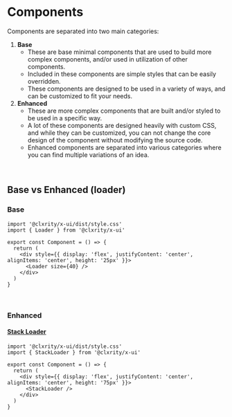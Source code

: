 
<Meta title="Components/README" />

# Components

Components are separated into two main categories:

1. **Base**
   - These are base minimal components that are used to build more complex components, and/or used in utilization of other components.
   - Included in these components are simple styles that can be easily overridden.
   - These components are designed to be used in a variety of ways, and can be customized to fit your needs.
2. **Enhanced**
   - These are more complex components that are built and/or styled to be used in a specific way.
   - A lot of these components are designed heavily with custom CSS, and while they can be customized, you can not change the core design of the component without modifying the source code.
   - Enhanced components are separated into various categories where you can find multiple variations of an idea.

<br />

## Base vs Enhanced (loader)

### Base

```tsx
import '@clxrity/x-ui/dist/style.css'
import { Loader } from '@clxrity/x-ui'

export const Component = () => {
  return (
    <div style={{ display: 'flex', justifyContent: 'center', alignItems: 'center', height: '25px' }}>
      <Loader size={40} />
    </div>
  )
}
```

<div style={{ display: 'flex', justifyContent: 'center', alignItems: 'center', height: '25px' }}>
  <Loader size={40} />
</div>

<br />

### Enhanced

#### [**Stack Loader**](https://clxrityy.github.io/x-ui/?path=/story/components-enhanced-loaders-stackloader--default)

```tsx
import '@clxrity/x-ui/dist/style.css'
import { StackLoader } from '@clxrity/x-ui'

export const Component = () => {
  return (
    <div style={{ display: 'flex', justifyContent: 'center', alignItems: 'center', height: '75px' }}>
      <StackLoader />
    </div>
  )
}
```

<br />

<div style={{ display: 'flex', justifyContent: 'center', alignItems: 'center', height: '75px' }}>
  <StackLoader />
</div>
